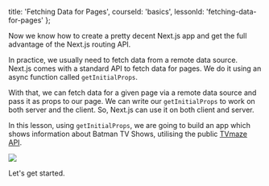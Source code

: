 
  title: 'Fetching Data for Pages',
  courseId: 'basics',
  lessonId: 'fetching-data-for-pages'
};

Now we know how to create a pretty decent Next.js app and get the full advantage of the Next.js routing API.

In practice, we usually need to fetch data from a remote data source. Next.js comes with a standard API to fetch data for pages. We do it using an async function called `getInitialProps`.

With that, we can fetch data for a given page via a remote data source and pass it as props to our page. We can write our `getInitialProps` to work on both server and the client. So, Next.js can use it on both client and server.

In this lesson, using `getInitialProps`, we are going to build an app which shows information about Batman TV Shows, utilising the public [TVmaze API](http://www.tvmaze.com/api).

![](https://cloud.githubusercontent.com/assets/50838/26300776/bbf275ee-3efc-11e7-8304-df96c7c7cad5.png)

Let's get started.

